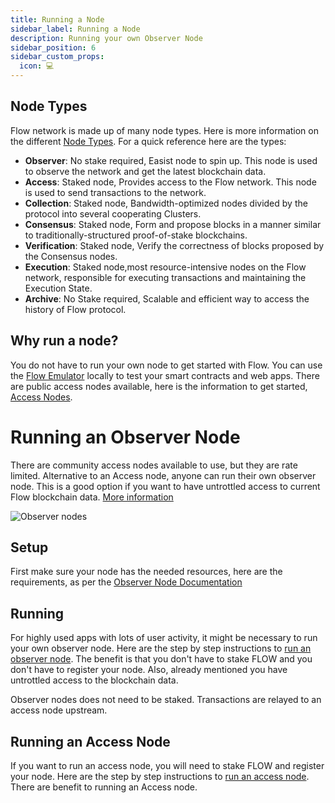 ```yaml
---
title: Running a Node
sidebar_label: Running a Node
description: Running your own Observer Node
sidebar_position: 6
sidebar_custom_props:
  icon: 💻
---
```


## Node Types
Flow network is made up of many node types. Here is more information on the different [Node Types](../../concepts/nodes/node-operation/node-roles#collection). For a quick reference here are the types:
 - **Observer**: No stake required, Easist node to spin up. This node is used to observe the network and get the latest blockchain data.
 - **Access**: Staked node, Provides access to the Flow network. This node is used to send transactions to the network.
 - **Collection**: Staked node, Bandwidth-optimized nodes divided by the protocol into several cooperating Clusters. 
 - **Consensus**: Staked node, Form and propose blocks in a manner similar to traditionally-structured proof-of-stake blockchains.
 - **Verification**: Staked node, Verify the correctness of blocks proposed by the Consensus nodes.
 - **Execution**: Staked node,most resource-intensive nodes on the Flow network, responsible for executing transactions and maintaining the Execution State.
 - **Archive**: No Stake required, Scalable and efficient way to access the history of Flow protocol.

## Why run a node?

You do not have to run your own node to get started with Flow. You can use the [Flow Emulator](../tools/toolchains/emulator) locally to test your smart contracts and web apps. There are public access nodes available, here is the information to get started, [Access Nodes](../../concepts/nodes/access-api).


# Running an Observer Node

There are community access nodes available to use, but they are rate limited. Alternative to an Access node, anyone can run their own observer node. This is a good option if you want to have untrottled access to current Flow blockchain data. [More information](../../concepts/nodes#which-node-should-you-run)

![Observer nodes](observer-node-arch.png)


## Setup

First make sure your node has the needed resources, here are the requirements, as per the [Observer Node Documentation](../building-on-flow/nodes/node-operation/observer-node#running-an-observer-node) 

## Running

For highly used apps with lots of user activity, it might be necessary to run your own observer node. Here are the step by step instructions to [run an observer node](../building-on-flow/nodes/node-operation/observer-node#steps-to-run-an-observer-node). The benefit is that you don't have to stake FLOW and you don't have to register your node. Also, already mentioned you have untrottled access to the blockchain data.


<Callout type="info">
Observer nodes does not need to be staked. Transactions are relayed to an access node upstream.
</Callout>

## Running an Access Node

If you want to run an access node, you will need to stake FLOW and register your node. Here are the step by step instructions to [run an access node](../../concepts/nodes/node-operation/access-node-setup). There are benefit to running an Access node.

